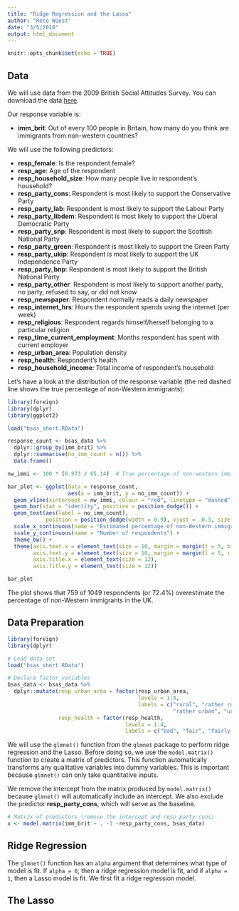 ```yaml
---
title: "Ridge Regression and the Lasso"
author: "Reto Wüest"
date: "3/5/2018"
output: html_document
---
```


```r
knitr::opts_chunk$set(echo = TRUE)
```

## Data

We will use data from the 2009 British Social Attitudes Survey. You can download the data [here](bsas_short.RData).

Our response variable is:

- **imm_brit**: Out of every 100 people in Britain, how many do you think are immigrants from non-western countries?

We will use the following predictors:

- **resp_female**: Is the respondent female?
- **resp_age**: Age of the respondent
- **resp_household_size**: How many people live in respondent's household?
- **resp_party_cons**: Respondent is most likely to support the Conservative Party
- **resp_party_lab**: Respondent is most likely to support the Labour Party
- **resp_party_libdem**: Respondent is most likely to support the Liberal Democratic Party
- **resp_party_snp**: Respondent is most likely to support the Scottish National Party
- **resp_party_green**: Respondent is most likely to support the Green Party
- **resp_party_ukip**: Respondent is most likely to support the UK Independence Party
- **resp_party_bnp**: Respondent is most likely to support the British National Party
- **resp_party_other**: Respondent is most likely to support another party, no party, refused to say, or did not know
- **resp_newspaper**: Respondent normally reads a daily newspaper
- **resp_internet_hrs**: Hours the respondent spends using the internet (per week)
- **resp_religious**: Respondent regards himself/herself belonging to a particular religion
- **resp_time_current_employment**: Months respondent has spent with current employer
- **resp_urban_area**: Population density
- **resp_health**: Respondent's health
- **resp_household_income**: Total income of respondent's household

Let's have a look at the distribution of the response variable (the red dashed line shows the true percentage of non-Western immigrants):

```r
library(foreign)
library(dplyr)
library(ggplot2)

load("bsas_short.RData")

response_count <- bsas_data %>%
  dplyr::group_by(imm_brit) %>%
  dplyr::summarise(no_imm_count = n()) %>%
  data.frame()

nw_immi <- 100 * (6.973 / 65.14)  # True percentage of non-western immigrants in the UK

bar_plot <- ggplot(data = response_count,
                   aes(x = imm_brit, y = no_imm_count)) +
  geom_vline(xintercept = nw_immi, colour = "red", linetype = "dashed") +
  geom_bar(stat = "identity", position = position_dodge()) +
  geom_text(aes(label = no_imm_count),
            position = position_dodge(width = 0.9), vjust = -0.5, size = 2) +
  scale_x_continuous(name = "Estimated percentage of non-Western immigrants") +
  scale_y_continuous(name = "Number of respondents") +
  theme_bw() +
  theme(axis.text.x = element_text(size = 10, margin = margin(t = 5, b = 5)),
        axis.text.y = element_text(size = 10, margin = margin(l = 5, r = 5)),
        axis.title.x = element_text(size = 12),
        axis.title.y = element_text(size = 12))

bar_plot
```

The plot shows that 759 of 1049 respondents (or 72.4%) overestimate the percentage of non-Western immigrants in the UK.

## Data Preparation

```r
library(foreign)
library(dplyr)

# Load data set
load("bsas_short.RData")

# Declare factor variables
bsas_data <- bsas_data %>%
  dplyr::mutate(resp_urban_area = factor(resp_urban_area,
                                         levels = 1:4,
                                         labels = c("rural", "rather rural",
                                                    "rather urban", "urban")),
                resp_health = factor(resp_health,
                                     levels = 1:4,
                                     labels = c("bad", "fair", "fairly good", "good")))
```

We will use the `glmnet()` function from the `glmnet` package to perform ridge regression and the Lasso. Before doing so, we use the `model.matrix()` function to create a matrix of predictors. This function automatically transforms any qualitative variables into dummy variables. This is important because `glmnet()` can only take quantitative inputs.

We remove the intercept from the matrix produced by `model.matrix()` because `glmnet()` will automatically include an intercept. We also exclude the predictor **resp_party_cons**, which will serve as the baseline.

```r
# Matrix of predictors (remove the intercept and resp_party_cons)
x <- model.matrix(imm_brit ~ . -1 -resp_party_cons, bsas_data)
```

## Ridge Regression

The `glmnet()` function has an `alpha` argument that determines what type of model is fit. If `alpha = 0`, then a ridge regression model is fit, and if `alpha = 1`, then a Lasso model is fit. We first fit a ridge regression model.

## The Lasso
